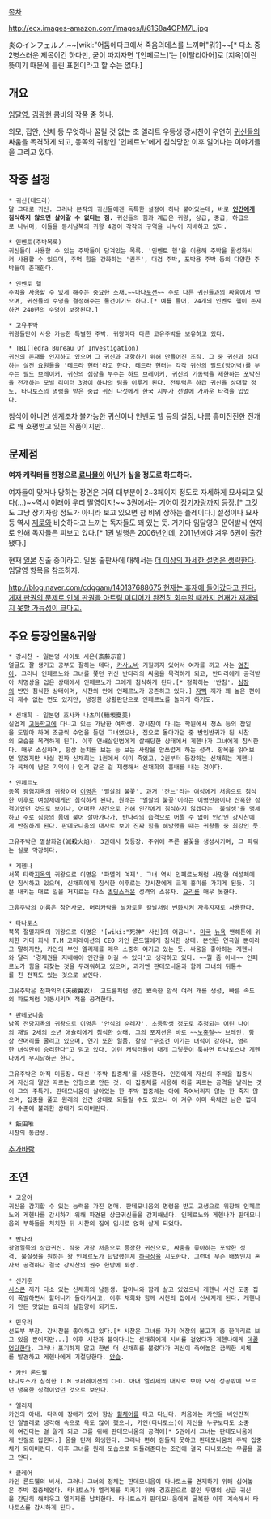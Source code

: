 [[목차]]

http://ecx.images-amazon.com/images/I/61S8a4OPM7L.jpg

炎のインフェルノ.~~[wiki:"어둠에다크에서 죽음의데스를 느끼며"뭐?]~~[* 다소 중2병스러운 제목이긴 하다만, 굳이 따지자면 '[인페르노]'는 [이탈리아어]로 [지옥]이란 뜻이기 때문에 틀린 표현이라고 할 수는 없다.] 

== 개요 ==
[[임달영]], [[김광현]] 콤비의 작품 중 하나. 

외모, 집안, 신체 등 무엇하나 꿀릴 것 없는 초 엘리트 우등생 강시찬이 우연히 [[귀신]]들의 싸움을 목격하게 되고, 동쪽의 귀왕인 '인페르노'에게 침식당한 이후 일어나는 이야기들을 그리고 있다.

== 작중 설정 ==
 * 귀신(테드라)
 말 그대로 귀신. 그러나 본작의 귀신들에겐 독특한 설정이 하나 붙어있는데, 바로 '''[[인간]]에게 침식하지 않으면 살아갈 수 없다는 점.''' 귀신들의 힘과 계급은 귀왕, 상급, 중급, 하급으로 나뉘며, 이들을 동서남북의 귀왕 4명이 각각의 구역을 나누어 지배하고 있다.

 * 인벤토(주박목록)
 귀신들이 사용할 수 있는 주박들이 담겨있는 목록. '인벤토 헬'을 이용해 주박을 활성화시켜 사용할 수 있으며, 주먹 힘을 강화하는 '권주', 대검 주박, 포박용 주박 등의 다양한 주박들이 존재한다.

 * 인벤토 헬
 주박을 사용할 수 있게 해주는 중요한 소재.~~마나[[포션]]~~ 주로 다른 귀신들과의 싸움에서 얻으며, 귀신들의 수명을 결정해주는 물건이기도 하다.[* 예를 들어, 24개의 인벤토 헬이 존재하면 240년의 수명이 보장된다.]

 * 고유주박
 귀왕들만이 사용 가능한 특별한 주박. 귀왕마다 다른 고유주박을 보유하고 있다.

 * TBI(Tedra Bureau Of Investigation)
 귀신의 존재를 인지하고 있으며 그 귀신과 대항하기 위해 만들어진 조직. 그 중 귀신과 상대하는 실전 요원들을 '테드라 헌터'라고 한다. 테드라 헌터는 각각 귀신의 필드(방어벽)를 부수는 필드 브레이커, 귀신의 심장을 부수는 하트 브레이커, 귀신의 기동력을 제한하는 포박진을 전개하는 모빌 리미터 3명이 하나의 팀을 이루게 된다. 전투력은 하급 귀신을 상대할 정도. 타나토스의 명령을 받은 중급 귀신 다섯에게 한국 지부가 전멸에 가까운 타격을 입었다.  

침식이 아니면 생계조차 불가능한 귀신이나 인벤토 헬 등의 설정, 나름 흥미진진한 전개로 꽤 호평받고 있는 작품이지만..

== 문제점 ==
'''여자 캐릭터들 한정으로 [[료나]]물이 아닌가 싶을 정도로 하드하다.''' 

여자들이 맞거나 당하는 장면은 거의 대부분이 2~3페이지 정도로 자세하게 묘사되고 있다(...)~~역시 이래야 우리 딸영이지!~~ 3권에서는 기어이 [[장기자랑]]까지 등장.[* 그것도 그냥 장기자랑 정도가 아니라 보고 있으면 참 비위 상하는 플레이다.] 설정이나 묘사 등 역시 [[제로]]와 비슷하다고 느끼는 독자들도 꽤 있는 듯. 거기다 임달영의 문어발식 연재로 인해 독자들은 피보고 있다.[* 1권 발행은 2006년인데, 2011년에야 겨우 6권이 출간됐다.]

현재 [[일본]] 진출 중이라고. 일본 출판사에 대해서는 [[더 이상의 자세한 설명은 생략한다]]. 임달영 항목을 참조하자.

[[http://blog.naver.com/cdggam/140137688675 현재는 휴재에 들어갔다고 한다. 게재 판권의 문제로 인해 판권을 아트림 미디어가 완전히 회수할 때까지 연재가 재개되지 못할 가능성이 크다고.]]

== 주요 등장인물&귀왕 ==
 * 강시찬 - 일본명 사이토 시온(斎藤示音)
 얼굴도 잘 생기고 공부도 잘하는 데다, [[카사노바]] 기질까지 있어서 여자를 끼고 사는 [[엄친아]]. 그러나 인페르노와 그녀를 쫓던 귀신 반다라의 싸움을 목격하게 되고, 반다라에게 공격받아 치명상을 입은 상태에서 인페르노가 그에게 침식하게 된다.[* 정확히는 '반침'. [[심장]]의 반만 침식한 상태이며, 시찬의 안에 인페르노가 공존하고 있다.] [[자뻑]] 끼가 꽤 높은 편이라 재수 없는 면도 있지만, 냉정한 상황판단으로 인페르노를 놀라게 하기도.

 * 신채희 - 일본명 호사카 나츠미(穂坂夏美)
 실업계 [[고등학교]]에 다니고 있는 가난한 여학생. 강시찬이 다니는 학원에서 청소 등의 잡일을 도맡아 하며 조금씩 수업을 듣던 그녀였으나, 집으로 돌아가던 중 반인반귀가 된 시찬의 모습을 목격하게 된다. 이후 연쇄살인범에게 살해당한 상태에서 게헨나가 그녀에게 침식한다. 매우 소심하며, 항상 눈치를 보는 등 보는 사람을 안쓰럽게 하는 성격. 항목을 읽어보면 알겠지만 사실 진짜 신채희는 1권에서 이미 죽었고, 2권부터 등장하는 신채희는 게헨나가 육체에 남은 기억이나 인격 같은 걸 재생해서 신채희의 흉내를 내는 것이다. 

 * 인페르노
 동쪽 광염지옥의 귀왕이며 [[이명]]은 '멸살의 불꽃'. 과거 '잔느'라는 여성에게 처음으로 침식한 이후로 여성체에게만 침식하게 된다. 원래는 '멸살의 불꽃'이라는 이명만큼이나 잔혹한 성격이었던 것으로 보이나, 어떠한 사건으로 인해 인간에게 침식하지 않겠다는 '불살생'을 맹세하고 주로 짐승의 몸에 붙어 살아가다가, 반다라의 습격으로 어쩔 수 없이 인간인 강시찬에게 반침하게 된다. 판데모니움의 대사로 보아 진짜 힘을 해방했을 때는 귀왕들 중 최강인 듯.

 고유주박은 멸살화염(滅殺火焰). 3권에서 첫등장. 주위에 푸른 불꽃을 생성시키며, 그 파워는 실로 막강하다.

 * 게헨나
 서쪽 타락[[지옥]]의 귀왕으로 이명은 '파멸의 여제'. 그녀 역시 인페르노처럼 사망한 여성체에만 침식하고 있으며, 신채희에게 침식한 이후로는 강시찬에게 크게 흥미를 가지게 된듯. 기분 내키는 대로 일을 저지르는 다소 [[초딩]]스러운 성격의 소유자. [[요리]]를 매우 못한다.

 고유주박의 이름은 참연사모. 머리카락을 날카로운 칼날처럼 변화시켜 자유자재로 사용한다.

 * 타나토스
 북쪽 절멸지옥의 귀왕으로 이명은 '[wiki:"死神" 사신]의 어금니'. [[미국]] [[뉴욕]] 맨해튼에 위치한 거대 회사 T.M 코퍼레이션의 CEO 카인 론드웰에게 침식한 상태. 본인은 연극일 뿐이라고 말하지만, 카인의 부인 엘리제를 매우 소중히 여기고 있는 듯. 싸움을 좋아하는 게헨나와 달리 '경제권을 지배해야 인간을 이길 수 있다'고 생각하고 있다. ~~뭘 좀 아네~~ 인페르노가 힘을 되찾는 것을 두려워하고 있으며, 과거엔 판데모니움과 함께 그녀의 뒤통수를 친 전적도 있는 것으로 보인다.

 고유주박은 천파익의(天破翼衣). 고드름처럼 생긴 뾰족한 암석 여러 개를 생성, 빠른 속도의 파도처럼 이동시키며 적을 공격한다.

 * 판데모니움
 남쪽 전당지옥의 귀왕으로 이명은 '안식의 순례자'. 초등학생 정도로 추정되는 어린 나이의 재벌 2세의 소년 애슐리에게 침식한 상태. 그의 포지션은 바로 ~~[[노홍철]]~~ 브레인. 항상 잔머리를 굴리고 있으며, 연기 또한 일품. 항상 "무조건 이기는 녀석이 강하다, 영리한 녀석만이 승리한다"고 믿고 있다. 이런 캐릭터들이 대개 그렇듯이 툭하면 타나토스나 게헨나에게 무시당하곤 한다. 

 고유주박은 아직 미등장. 대신 '주박 집중체'를 사용한다. 인간에게 자신의 주박을 집중시켜 자신의 말만 따르는 인형으로 만든 것. 이 집중체를 사용해 허를 찌르는 공격을 날리는 것이 그의 주특기. 판데모니움이 살아있는 한 주박 집중체는 아예 죽여버리지 않는 한 죽지 않으며, 집중을 풀고 원래의 인간 상태로 되돌릴 수도 있으나 이 겨우 이미 육체만 남은 껍데기 수준에 불과한 상태가 되어버린다.

 * 飯田唯
 시찬의 동급생.

[[추가바람]]
== 조연 ==
 * 고윤아
 귀신을 감지할 수 있는 능력을 가진 영매. 판데모니움의 명령을 받고 교생으로 위장해 인페르노와 게헨나를 감시하기 위해 파견된 상급귀신들을 감지해냈다. 인페르노와 게헨나가 판데모니움의 부하들을 처치한 뒤 시찬의 집에 임시로 얹혀 살게 되었다. 

 * 반다라
 광염일족의 상급귀신. 작중 가장 처음으로 등장한 귀신으로, 싸움을 좋아하는 포악한 성격. 불살생을 원하는 왕 인페르노가 답답했는지 [[하극상]]을 시도한다. 그런데 무슨 배짱인지 혼자서 공격하다 결국 강시찬의 권주 한방에 퇴장.

 * 신기훈
 [[시스콘]] 끼가 다소 있는 신채희의 남동생. 할머니와 함께 살고 있었으나 게헨나 사건 도중 집이 폭발하면서 할머니가 돌아가시고, 이후 채희와 함께 시찬의 집에서 신세지게 된다. 게헨나가 만든 맛없는 요리의 실험양이 되기도.

 * 민유라
 선도부 부장. 강시찬을 좋아하고 있다.[* 시찬은 그녀를 자기 어장의 물고기 중 한마리로 보고 있을 뿐이지만...] 이후 시찬과 붙어다니는 신채희에게 시비를 걸었다가 게헨나에게 [[데꿀멍]]당한다. 그러나 포기하지 않고 한번 더 신채희를 불렀다가 귀신이 죽여놓은 끔찍한 시체를 발견하고 게헨나에게 기절당한다. [[안습]].

 * 카인 론드웰
 타나토스가 침식한 T.M 코퍼레이션의 CEO. 아내 엘리제의 대사로 보아 오직 성공밖에 모르던 냉혹한 성격이었던 것으로 보인다. 

 * 엘리제
 카인의 아내. 다리에 장애가 있어 항상 [[휠체어]]를 타고 다닌다. 처음에는 카인을 비인간적인 일벌레로 생각해 속으로 욕도 많이 했으나, 카인(타나토스)이 자신을 누구보다도 소중히 여긴다는 걸 알게 되고 그를 위해 판데모니움의 공격에[* 5권에서 그녀는 판데모니움에게 인질로 잡힌다.] 몸을 던져 희생한다. 그러나 편히 잠들지 못하고 판데모니움의 주박 집중체가 되어버린다. 이후 그녀를 원래 모습으로 되돌려준다는 조건에 결국 타나토스는 무릎을 꿇고 만다.

 * 클레어
 카인 론드웰의 비서. 그러나 그녀의 정체는 판데모니움이 타나토스를 견제하기 위해 심어놓은 주박 집중체였다. 타나토스가 엘리제를 지키기 위해 경호원으로 붙인 두명의 상급 귀신을 간단히 해치우고 엘리제를 납치한다. 타나토스가 판데모니움에게 굴복한 이후 계속해서 타나토스를 감시하게 된다.
